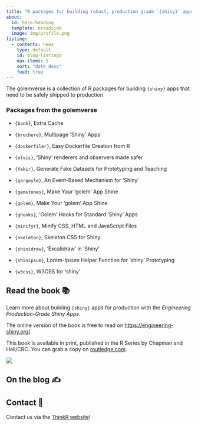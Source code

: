 ```yaml
---
title: "R packages for building robust, production grade `{shiny}` apps."
about:
  id: hero-heading
  template: broadside
  image: img/profile.png
listing:
  - contents: news
    type: default
    id: blog-listings
    max-items: 5
    sort: "date desc"
    feed: true
---
```


:::{#hero-heading}

The golemverse is a collection of R packages for building `{shiny}` apps that need to be safely shipped to production.

<!-- Install them all with:

```r
install.packages("golemverse")
``` -->

### Packages from the golemverse

- `{bank}`, Extra Cache

- `{brochure}`, Multipage 'Shiny' Apps

- `{dockerfiler}`, Easy Dockerfile Creation from R

- `{elvis}`, 'Shiny' renderers and observers made safer

- `{fakir}`, Generate Fake Datasets for Prototyping and Teaching

- `{gargoyle}`, An Event-Based Mechanism for 'Shiny'

- `{gemstones}`, Make Your 'golem' App Shine

- `{golem}`, Make Your 'golem' App Shine

- `{ghooks}`, 'Golem' Hooks for Standard 'Shiny' Apps

- `{minifyr}`, Minify CSS, HTML and JavaScript Files

- `{skeleton}`, Skeleton CSS for Shiny

- `{shinidraw}`, 'Excalidraw' in 'Shiny'

- `{shinipsum}`, Lorem-Ipsum Helper Function for 'shiny' Prototyping

- `{w3css}`, W3CSS for 'shiny'


:::

## Read the book 📚

::: {.grid}

::: {.g-col-6}

Learn more about building `{shiny}` apps for production with the _Engineering Production-Grade Shiny Apps_.

The online version of the book is free to read on <https://engineering-shiny.org/>.

This book is available in print, published in the R Series by Chapman and Hall/CRC.
You can grab a copy on [routledge.com](https://www.routledge.com/Engineering-Production-Grade-Shiny-Apps/Fay-Rochette-Guyader-Girard/p/book/9780367466022?utm_source=author&utm_medium=shared_link&utm_campaign=B043139_jm1_5ll_6rm_t081_1al_engineeringproduction-gradeshinyappsauthorshare).

:::

::: {.g-col-6}

![](img/engineering-shiny.jpg)

:::

:::

## On the blog ✍️

::: {#blog-listings}
:::

## Contact 📲

Contact us via the <a href = "https://rtask.thinkr.fr/contact/">ThinkR website</a>!

